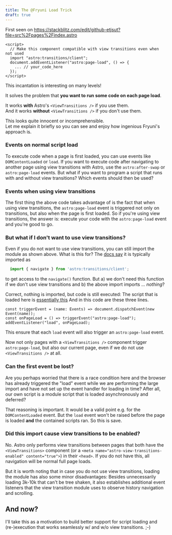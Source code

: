 ```yaml
---
title: The @Fryuni Load Trick
draft: true
---
```



First seen on https://stackblitz.com/edit/github-etjsut?file=src%2Fpages%2Findex.astro
```astro {5}
<script>
  // Make this component compatible with view transitions even when not used
  import "astro:transitions/client";
  document.addEventListener("astro:page-load", () => {
    ... // your_code_here
  });
</script>
```
This incantation is interesting on many levels!

It solves the problem that **you want to run some code on each page load**.

It works **with** Astro's `<ViewTransitions />` if you use them.\
And it works **without** `<ViewTransitions />` if you don't use them.

This looks quite innocent or incomprehensible.\
Let me explain it briefly so you can see and enjoy how ingenious Fryuni's approach is.

### Events on normal script load
To execute code when a page is first loaded, you can use events like `DOMContentLoaded` or `load`. If you want to execute code after navigating to another page using view transitions with Astro, use the `astro:after-swap` or `astro:page-load` events. But what if you want to program a script that runs with and without view transitions? Which events should then be used?

### Events when using view transitions
The first thing the above code takes advantage of is the fact that when using view transitions, the `astro:page-load` event is triggered not only on transitions, but also when the page is first loaded. So if you're using view transitions, the answer is: execute your code with the `astro:page-load` event and you're good to go.

### But what if I don't want to use view transitions?
Even if you do not want to use view transitions, you can still import the module as shown above. What is this for? The [docs say](https://docs.astro.build/en/guides/view-transitions/#trigger-navigation) it is typically imported as
```js
  import { navigate } from 'astro:transitions/client';
```
to get access to the `navigate()` function. But a) we don't need this function if we don't use view transitions and b) the above import imports &hellip; *nothing*?

Correct, nothing is imported, but code is still executed:
The script that is loaded here is [essentially this](https://github.com/withastro/astro/blob/dfdf6b3a0b50e14754abdbcc62fd714f80bf0666/packages/astro/src/transitions/router.ts)
And in this code are these three lines.
```
const triggerEvent = (name: Events) => document.dispatchEvent(new Event(name));
const onPageLoad = () => triggerEvent("astro:page-load");
addEventListener("load", onPageLoad);
```
This ensure that each `load` event will also trigger an `astro:page-load` event.

Now not only pages with a `<ViewTransitions />` component trigger `astro:page-load`, but also our current page, even if we do not use `<ViewTransitions />` at all.

### Can the first event be lost?

Are you perhaps worried that there is a race condition here and the browser has already triggered the "load" event while we are performing the large import and have not set up the event handler for loading in time? After all, our own script is a module script that is loaded asynchronously and deferred?

That reasoning is important. It would be a valid point e.g. for the `DOMContentLoaded` event. But the `load` event won't be raised before the page is loaded **and** the contained scripts ran. So this is save.

### Did this import cause view transitions to be enabled?
No. Astro only performs view transitions between pages that both have the `<ViewTransitions>` component (or a `<meta name="astro-view-transitions-enabled" content="true">`) in their `<head>`. If you do not have this, all navigation will be normal full page loads.

But it is worth noting that in case you do not use view transitions, loading the module has also some minor disadvantages: Besides unnecessarily loading 3k-10k that can't be tree shaken, it also establishes additional event listeners that the view transition module uses to observe history navigation and scrolling.

## And now?

I'll take this as a motivation to build better support for script loading and (re-)execution that works seamlessly w/ and w/o view transitions. ;-)